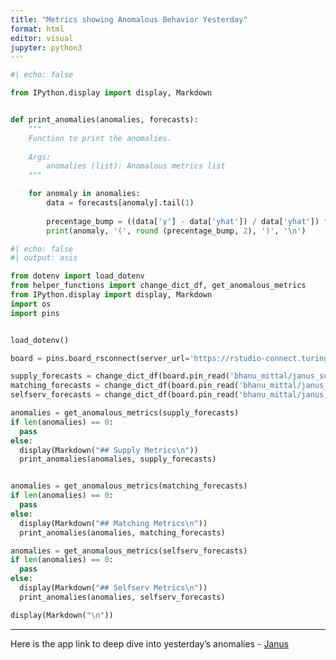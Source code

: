 ```yaml
---
title: "Metrics showing Anomalous Behavior Yesterday"
format: html
editor: visual
jupyter: python3
---
```


```python
#| echo: false

from IPython.display import display, Markdown


def print_anomalies(anomalies, forecasts):
    """
    Function to print the anomalies.   
    
    Args:
        anomalies (list): Anomalous metrics list
    """

    for anomaly in anomalies:
        data = forecasts[anomaly].tail(1)
        
        precentage_bump = ((data['y'] - data['yhat']) / data['yhat']) * 100 
        print(anomaly, '(', round (precentage_bump, 2), ')', '\n')
```

```python
#| echo: false
#| output: asis

from dotenv import load_dotenv
from helper_functions import change_dict_df, get_anomalous_metrics
from IPython.display import display, Markdown
import os
import pins 


load_dotenv()

board = pins.board_rsconnect(server_url='https://rstudio-connect.turing.com/', api_key=os.getenv("API_KEY"), allow_pickle_read=True)

supply_forecasts = change_dict_df(board.pin_read('bhanu_mittal/janus_supply_forecasts'))
matching_forecasts = change_dict_df(board.pin_read('bhanu_mittal/janus_matching_forecasts'))
selfserv_forecasts = change_dict_df(board.pin_read('bhanu_mittal/janus_selfserv_forecasts'))

anomalies = get_anomalous_metrics(supply_forecasts)
if len(anomalies) == 0:
  pass
else:
  display(Markdown("## Supply Metrics\n"))
  print_anomalies(anomalies, supply_forecasts)


anomalies = get_anomalous_metrics(matching_forecasts)
if len(anomalies) == 0:
  pass
else:
  display(Markdown("## Matching Metrics\n"))
  print_anomalies(anomalies, matching_forecasts)

anomalies = get_anomalous_metrics(selfserv_forecasts)
if len(anomalies) == 0:
  pass
else:
  display(Markdown("## Selfserv Metrics\n"))
  print_anomalies(anomalies, selfserv_forecasts)

display(Markdown("\n"))
```

------------------------------------------------------------------------

::: {.callout-note appearance="simple"}
Here is the app link to deep dive into yesterday's anomalies - [Janus](https://rstudio-connect.turing.com/content/_w_ec753bfb/_w_7da339c0/b731c5f9-9471-43ed-9316-7dd094c69afe/)
:::
